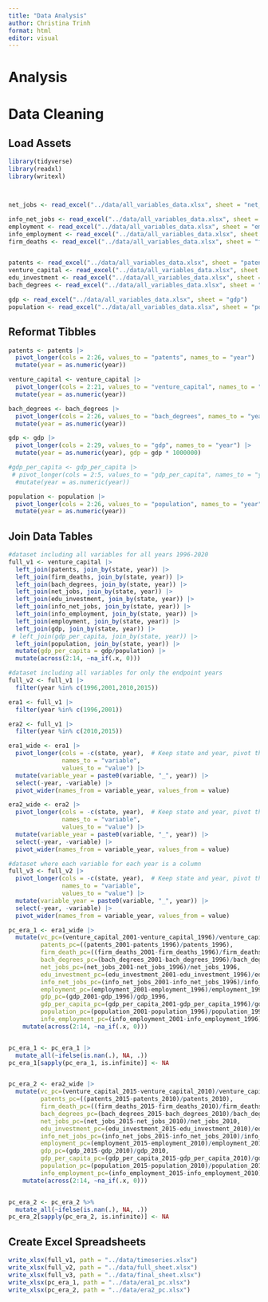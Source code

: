 ```yaml
---
title: "Data Analysis"
author: Christina Trinh
format: html
editor: visual
---
```


# Analysis

# Data Cleaning

## Load Assets

```r
library(tidyverse)
library(readxl)
library(writexl)



net_jobs <- read_excel("../data/all_variables_data.xlsx", sheet = "net_jobs")

info_net_jobs <- read_excel("../data/all_variables_data.xlsx", sheet = "info_net_jobs")
employment <- read_excel("../data/all_variables_data.xlsx", sheet = "employment")
info_employment <- read_excel("../data/all_variables_data.xlsx", sheet = "info_employment")
firm_deaths <- read_excel("../data/all_variables_data.xlsx", sheet = "firm_deaths")


patents <- read_excel("../data/all_variables_data.xlsx", sheet = "patents")
venture_capital <- read_excel("../data/all_variables_data.xlsx", sheet = "venture_capital")
edu_investment <- read_excel("../data/all_variables_data.xlsx", sheet = "edu_investment")
bach_degrees <- read_excel("../data/all_variables_data.xlsx", sheet = "bach_degrees")

gdp <- read_excel("../data/all_variables_data.xlsx", sheet = "gdp")
population <- read_excel("../data/all_variables_data.xlsx", sheet = "pop")

```

## Reformat Tibbles

```r
patents <- patents |>
  pivot_longer(cols = 2:26, values_to = "patents", names_to = "year") |>
  mutate(year = as.numeric(year))

venture_capital <- venture_capital |>
  pivot_longer(cols = 2:21, values_to = "venture_capital", names_to = "year") |>
  mutate(year = as.numeric(year))

bach_degrees <- bach_degrees |>
  pivot_longer(cols = 2:26, values_to = "bach_degrees", names_to = "year") |>
  mutate(year = as.numeric(year))

gdp <- gdp |>
  pivot_longer(cols = 2:29, values_to = "gdp", names_to = "year") |>
  mutate(year = as.numeric(year), gdp = gdp * 1000000)

#gdp_per_capita <- gdp_per_capita |>
 # pivot_longer(cols = 2:5, values_to = "gdp_per_capita", names_to = "year") |>
  #mutate(year = as.numeric(year))

population <- population |>
  pivot_longer(cols = 2:26, values_to = "population", names_to = "year") |>
  mutate(year = as.numeric(year))
```

## Join Data Tables

```r
#dataset including all variables for all years 1996-2020
full_v1 <- venture_capital |>
  left_join(patents, join_by(state, year)) |>
  left_join(firm_deaths, join_by(state, year)) |>
  left_join(bach_degrees, join_by(state, year)) |>
  left_join(net_jobs, join_by(state, year)) |>
  left_join(edu_investment, join_by(state, year)) |>
  left_join(info_net_jobs, join_by(state, year)) |>
  left_join(info_employment, join_by(state, year)) |>
  left_join(employment, join_by(state, year)) |>
  left_join(gdp, join_by(state, year)) |>
 # left_join(gdp_per_capita, join_by(state, year)) |>
  left_join(population, join_by(state, year)) |>
  mutate(gdp_per_capita = gdp/population) |>
  mutate(across(2:14, ~na_if(.x, 0)))
```

```r
#dataset including all variables for only the endpoint years
full_v2 <- full_v1 |>
  filter(year %in% c(1996,2001,2010,2015))

era1 <- full_v1 |>
  filter(year %in% c(1996,2001))

era2 <- full_v1 |>
  filter(year %in% c(2010,2015))

era1_wide <- era1 |>
  pivot_longer(cols = -c(state, year),  # Keep state and year, pivot the rest
               names_to = "variable", 
               values_to = "value") |>
  mutate(variable_year = paste0(variable, "_", year)) |>
  select(-year, -variable) |>
  pivot_wider(names_from = variable_year, values_from = value)

era2_wide <- era2 |>
  pivot_longer(cols = -c(state, year),  # Keep state and year, pivot the rest
               names_to = "variable", 
               values_to = "value") |>
  mutate(variable_year = paste0(variable, "_", year)) |>
  select(-year, -variable) |>
  pivot_wider(names_from = variable_year, values_from = value)

#dataset where each variable for each year is a column
full_v3 <- full_v2 |>
  pivot_longer(cols = -c(state, year),  # Keep state and year, pivot the rest
               names_to = "variable", 
               values_to = "value") |>
  mutate(variable_year = paste0(variable, "_", year)) |>
  select(-year, -variable) |>
  pivot_wider(names_from = variable_year, values_from = value)


```

```r
pc_era_1 <- era1_wide |>
  mutate(vc_pc=(venture_capital_2001-venture_capital_1996)/venture_capital_1996,
         patents_pc=((patents_2001-patents_1996)/patents_1996),
         firm_death_pc=((firm_deaths_2001-firm_deaths_1996)/firm_deaths_1996),
         bach_degrees_pc=(bach_degrees_2001-bach_degrees_1996)/bach_degrees_1996,
         net_jobs_pc=(net_jobs_2001-net_jobs_1996)/net_jobs_1996,
         edu_investment_pc=(edu_investment_2001-edu_investment_1996)/edu_investment_1996,
         info_net_jobs_pc=(info_net_jobs_2001-info_net_jobs_1996)/info_net_jobs_1996,
         employment_pc=(employment_2001-employment_1996)/employment_1996,
         gdp_pc=(gdp_2001-gdp_1996)/gdp_1996,
         gdp_per_capita_pc=(gdp_per_capita_2001-gdp_per_capita_1996)/gdp_per_capita_1996,
         population_pc=(population_2001-population_1996)/population_1996,
         info_employment_pc=(info_employment_2001-info_employment_1996)/info_employment_1996) |>
    mutate(across(2:14, ~na_if(.x, 0)))


pc_era_1 <- pc_era_1 |>
  mutate_all(~ifelse(is.nan(.), NA, .))
pc_era_1[sapply(pc_era_1, is.infinite)] <- NA


pc_era_2 <- era2_wide |> 
  mutate(vc_pc=(venture_capital_2015-venture_capital_2010)/venture_capital_2010,
         patents_pc=((patents_2015-patents_2010)/patents_2010),
         firm_death_pc=((firm_deaths_2015-firm_deaths_2010)/firm_deaths_2010),
         bach_degrees_pc=(bach_degrees_2015-bach_degrees_2010)/bach_degrees_2010,
         net_jobs_pc=(net_jobs_2015-net_jobs_2010)/net_jobs_2010,
         edu_investment_pc=(edu_investment_2015-edu_investment_2010)/edu_investment_2010,
         info_net_jobs_pc=(info_net_jobs_2015-info_net_jobs_2010)/info_net_jobs_2010,
         employment_pc=(employment_2015-employment_2010)/employment_2010,
         gdp_pc=(gdp_2015-gdp_2010)/gdp_2010,
         gdp_per_capita_pc=(gdp_per_capita_2015-gdp_per_capita_2010)/gdp_per_capita_2010,
         population_pc=(population_2015-population_2010)/population_2010,
         info_employment_pc=(info_employment_2015-info_employment_2010)/info_employment_2010) |>
    mutate(across(2:14, ~na_if(.x, 0)))


pc_era_2 <- pc_era_2 %>% 
  mutate_all(~ifelse(is.nan(.), NA, .))
pc_era_2[sapply(pc_era_2, is.infinite)] <- NA
```

## Create Excel Spreadsheets

```r
write_xlsx(full_v1, path = "../data/timeseries.xlsx")
write_xlsx(full_v2, path = "../data/full_sheet.xlsx")
write_xlsx(full_v3, path = "../data/final_sheet.xlsx")
write_xlsx(pc_era_1, path = "../data/era1_pc.xlsx")
write_xlsx(pc_era_2, path = "../data/era2_pc.xlsx")

```
